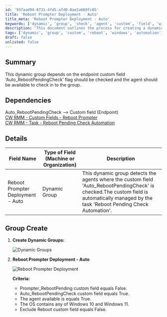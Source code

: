 ```yaml
---
id: '93faad94-8731-4fd5-afd0-0ae2a669fc05'
title: 'Reboot Prompter Deployment - Auto'
title_meta: 'Reboot Prompter Deployment - Auto'
keywords: ['dynamic', 'group', 'check', 'agent', 'custom', 'field', 'windows', 'reboot']
description: 'This document outlines the process for creating a dynamic group that detects agents with the custom field Auto_RebootPendingCheck checked, ensuring that the agents are available for the group and managed by the Reboot Pending Check Automation task.'
tags: ['dynamic', 'group', 'custom', 'reboot', 'windows', 'automation']
draft: false
unlisted: false
---
```

## Summary

This dynamic group depends on the endpoint custom field 'Auto_RebootPendingCheck' flag should be checked and the agent should be available to check in to the group.

## Dependencies

Auto_RebootPendingCheck --> Custom field (Endpoint)  
[CW RMM - Custom Fields - Reboot Prompter](https://proval.itglue.com/DOC-5078775-15298950)  
[CW RMM - Task - Reboot Pending Check Automation](https://proval.itglue.com/DOC-5078775-15317845)  

## Details

| Field Name                            | Type of Field (Machine or Organization) | Description                                                                                                                                                        |
|---------------------------------------|-----------------------------------------|--------------------------------------------------------------------------------------------------------------------------------------------------------------------|
| Reboot Prompter Deployment - Auto     | Dynamic Group                           | This dynamic group detects the agents where the custom field 'Auto_RebootPendingCheck' is checked.The custom field is automatically managed by the task 'Reboot Pending Check Automation'. |

## Group Create

1. **Create Dynamic Groups:**

   ![Dynamic Groups](../../../static/img/Reboot-Prompter-Deployment---Auto/image_1.png)

2. **Reboot Prompter Deployment - Auto**

   ![Reboot Prompter Deployment](../../../static/img/Reboot-Prompter-Deployment---Auto/image_2.png)

   **Criteria:**

   - Prompter_RebootPending custom field equals False.
   - Auto_RebootPendingCheck custom field equals True.
   - The agent available is equals True.
   - The OS contains any of Windows 10 and Windows 11.
   - Exclude Reboot custom field equals False.











